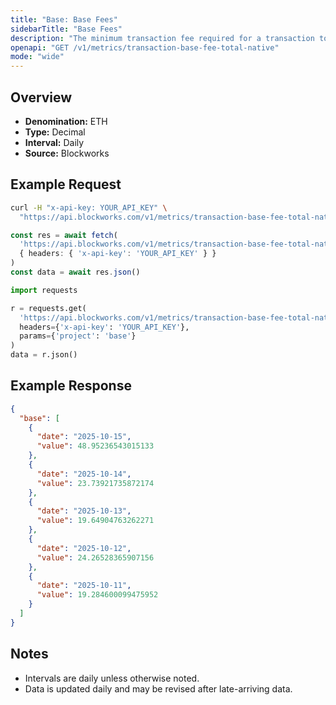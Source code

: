 ```yaml
---
title: "Base: Base Fees"
sidebarTitle: "Base Fees"
description: "The minimum transaction fee required for a transaction to be included in a block"
openapi: "GET /v1/metrics/transaction-base-fee-total-native"
mode: "wide"
---
```


## Overview

- **Denomination:** ETH
- **Type:** Decimal
- **Interval:** Daily
- **Source:** Blockworks

## Example Request

<CodeGroup>

```bash cURL
curl -H "x-api-key: YOUR_API_KEY" \
  "https://api.blockworks.com/v1/metrics/transaction-base-fee-total-native?project=base"
```

```typescript TypeScript
const res = await fetch(
  'https://api.blockworks.com/v1/metrics/transaction-base-fee-total-native?project=base',
  { headers: { 'x-api-key': 'YOUR_API_KEY' } }
)
const data = await res.json()
```

```python Python
import requests

r = requests.get(
  'https://api.blockworks.com/v1/metrics/transaction-base-fee-total-native',
  headers={'x-api-key': 'YOUR_API_KEY'},
  params={'project': 'base'}
)
data = r.json()
```

</CodeGroup>

## Example Response

```json
{
  "base": [
    {
      "date": "2025-10-15",
      "value": 48.95236543015133
    },
    {
      "date": "2025-10-14",
      "value": 23.73921735872174
    },
    {
      "date": "2025-10-13",
      "value": 19.64904763262271
    },
    {
      "date": "2025-10-12",
      "value": 24.26528365907156
    },
    {
      "date": "2025-10-11",
      "value": 19.284600099475952
    }
  ]
}
```

## Notes
- Intervals are daily unless otherwise noted.
- Data is updated daily and may be revised after late-arriving data.